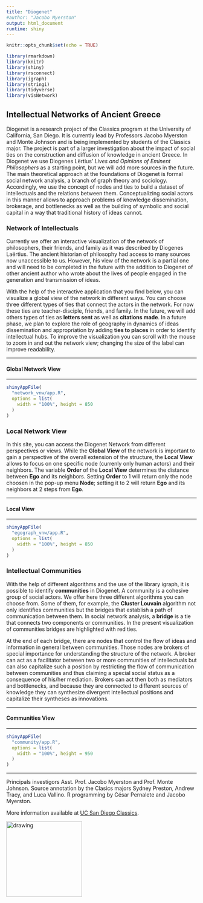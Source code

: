 ```yaml
---
title: "Diogenet"
#author: "Jacobo Myerston"
output: html_document
runtime: shiny
---
```


```r
knitr::opts_chunk$set(echo = TRUE)
```

```r
library(rmarkdown)
library(knitr)
library(shiny)
library(rsconnect)
library(igraph)
library(stringi)
library(tidyverse)
library(visNetwork)
```
## Intellectual Networks of Ancient Greece

Diogenet is a research project of the Classics program at the University of California, San Diego. It is currently lead by Professors Jacobo Myerston and Monte Johnson and is being implemented by students of the Classics major.  The project is part of a larger investigation about the impact of social ties on the construction and diffusion of knowledge in ancient Greece.  In Diogenet we use Diogenes Lërtius'  *Lives and Opinions of Eminent Philosophers* as a starting point, but we will add more sources in the future.  The main theoretical approach at the foundations of Diogenet is formal social network analysis, a branch of graph theory and sociology. Accordingly, we use the concept of nodes and ties to build a dataset of intellectuals and the relations between them. Conceptualizing social actors in this manner allows to approach problems of knowledge dissemination, brokerage, and  bottlenecks as well as the building of symbolic and social capital in a way that traditional history of ideas cannot.

### Network of Intellectuals

Currently we offer an interactive visualization of the network of philosophers, their friends, and family as it was described by Diogenes Laërtius. The ancient historian of philosophy had access to many sources now unaccessible to us. However, his view of the network is a partial one and will need to be completed in the future with the addition to Diogenet of other ancient author who wrote about the lives of people engaged in the generation and transmission of ideas.

With the help of the interactive application that you find below, you can visualize  a global view of the network in different ways. You can choose three different types of ties that connect the actors in the network. For now these ties are teacher-disciple, friends, and family. In the future, we will add others types of ties as **letters sent** as well as **citations made**.  In a future phase, we plan to explore the role of geography in dynamics of ideas dissemination and appropriation by adding **ties to places** in order to identify intellectual hubs. To improve the visualization you can scroll with the mouse to zoom in and out the network view; changing the size of the label can improve readability.

***
#### Global Network View
***

```r
shinyAppFile(
  "network_vnw/app.R",
  options = list(
    width = "100%", height = 850
  )
)

```

### Local Network View

In this site, you can access the Diogenet Network from different perspectives or views.  While the **Global View** of the network is important to gain a perspective of the overall extension of the structure, the **Local View**  allows to focus on one specific node (currenly only human actors) and their neighbors.  The variable **Order** of the **Local View** determines the distance between **Ego** and its neighbors. Setting **Order** to 1 will return only the node choosen in the pop-up menu **Node**; setting it to 2 will return **Ego** and its neighbors at 2 steps from **Ego**.

***
#### Local View
***

```r
shinyAppFile(
  "egograph_vnw/app.R",
  options = list(
    width = "100%", height = 850
  )
)
```

### Intellectual Communities

With the help of different algorithms and the use of the library igraph, it is possible to identify **communities** in Diogenet. A community is a cohesive group of social actors. We offer here three different algorithms you can choose from. Some of them, for example, the **Cluster Louvain** algorithm not only identifies communities but the bridges that establish a path of communication between them.  In social network analysis,  a **bridge** is a tie that connects two components or communities. In the present visualization of communities bridges are highlighted with red ties.

At the end of each bridge, there are nodes that control the flow of ideas and information in general between communities. Those nodes are brokers of special importance for understanding the structure of the network. A broker can act as a facilitator between two or more communities of intellectuals but can also capitalize such a position by restricting the flow of communication between communities and thus claiming a special social status as a consequence of his/her mediation.  Brokers can act then both as mediators and bottlenecks, and because they are connected to different sources of knowledge they  can synthesize divergent intellectual positions and capitalize their syntheses as innovations. 

***
#### Communities View
***

```r
shinyAppFile(
  "community/app.R",
  options = list(
    width = "100%", height = 950
  )
)
```

***
Principals investigors Asst. Prof. Jacobo Myerston and Prof. Monte Johnson. Source annotation by the Clasics majors Sydney Preston, Andrew Tracy, and Luca Vallino. R programming by César Pernalete and Jacobo Myerston.

More information available at [UC San Diego Classics](http://caesar.ucsd.edu/classical/index.html).<p>
<img src="uc_sd_logo.png" alt="drawing" width="200"/>

